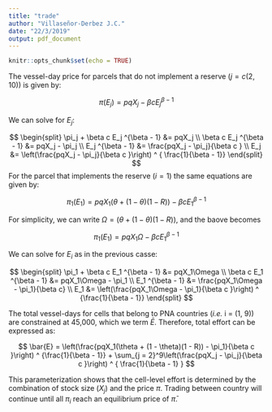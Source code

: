 ```yaml
---
title: "trade"
author: "Villaseñor-Derbez J.C."
date: "22/3/2019"
output: pdf_document
---
```


```r
knitr::opts_chunk$set(echo = TRUE)
```


The vessel-day price for parcels that do not implement a reserve ($j = c(2, 10)$) is given by:

$$
\pi(E_j) = pqX_j - \beta c E_j ^{\beta - 1}
$$


We can solve for $E_j$:

$$
\begin{split}
\pi_j + \beta c E_j ^{\beta - 1} &= pqX_j \\
\beta c E_j ^{\beta - 1} &= pqX_j - \pi_j \\
E_j ^{\beta - 1} &= \frac{pqX_j - \pi_j}{\beta c } \\
E_j &= \left(\frac{pqX_j - \pi_j}{\beta c }\right) ^ { \frac{1}{\beta - 1}}
\end{split}
$$
For the parcel that implements the reserve ($i = 1$) the same equations are given by:

$$
\pi_1(E_1) = pqX_1 (\theta + (1 - \theta)(1 - R))- \beta c E_1 ^{\beta - 1}
$$

For simplicity, we can write $\Omega = (\theta + (1 - \theta)(1 - R))$, and the baove becomes


$$
\pi_1(E_1) = pqX_1\Omega - \beta c E_1 ^{\beta - 1}
$$

We can solve for $E_i$ as in the previous casse:

$$
\begin{split}
\pi_1 + \beta c E_1 ^{\beta - 1} &= pqX_1\Omega \\
\beta c E_1 ^{\beta - 1} &= pqX_1\Omega - \pi_1 \\
E_1 ^{\beta - 1} &= \frac{pqX_1\Omega - \pi_1}{\beta c} \\
E_1 &= \left(\frac{pqX_1\Omega - \pi_1}{\beta c }\right) ^ {\frac{1}{\beta - 1}}
\end{split}
$$

The total vessel-days for cells that belong to PNA countries (*i.e.* i = (1, 9)) are constrained at 45,000, which we term $\bar{E}$. Therefore, total effort can be expressed as:

$$
\bar{E} = \left(\frac{pqX_1(\theta + (1 - \theta)(1 - R)) - \pi_1}{\beta c }\right) ^ {\frac{1}{\beta - 1}} + 
\sum_{j = 2}^9\left(\frac{pqX_j - \pi_j}{\beta c }\right) ^ { \frac{1}{\beta - 1} }
$$

This parameterization shows that the cell-level effort is determined by the combination of stock size ($X_j$) and the price $\pi$. Trading between country will continue until all $\pi_i$ reach an equilibrium price of $\bar{\pi}$.





